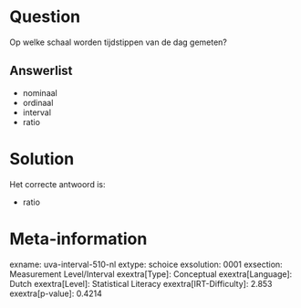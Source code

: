 Question
========

Op welke schaal worden tijdstippen van de dag gemeten?

Answerlist
----------

* nominaal
* ordinaal
* interval
* ratio

Solution
========

Het correcte antwoord is: 

* ratio

Meta-information
================
exname: uva-interval-510-nl
extype: schoice
exsolution: 0001
exsection: Measurement Level/Interval
exextra[Type]: Conceptual
exextra[Language]: Dutch
exextra[Level]: Statistical Literacy
exextra[IRT-Difficulty]: 2.853
exextra[p-value]: 0.4214
